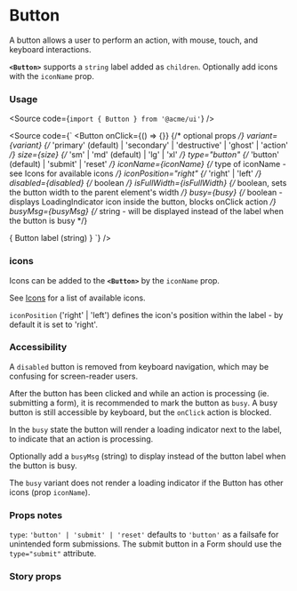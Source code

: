 
<Meta of={ButtonStories} />

# Button

A button allows a user to perform an action, with mouse, touch, and keyboard interactions.

**`<Button>`** supports a `string` label added as `children`. Optionally add icons with the `iconName` prop.

<Canvas of={ButtonStories.Default} />
<Canvas of={ButtonStories.WithIcons} />

### Usage

<Source code={`import { Button } from '@acme/ui'`} />

<Source
	code={`
<Button 
  onClick={() => {}}
  {/* optional props */}
  variant={variant} {/* 'primary' (default) | 'secondary' | 'destructive' | 'ghost' | 'action' */}
  size={size} {/* 'sm' | 'md' (default) | 'lg' | 'xl' */}
  type="button" {/* 'button' (default) | 'submit' | 'reset' */}
  iconName={iconName} {/* type of iconName - see Icons for available icons */}
  iconPosition="right" {/* 'right' | 'left' */}
  disabled={disabled} {/* boolean */}
  isFullWidth={isFullWidth} {/* boolean, sets the button width to the parent element's width */}
  busy={busy} {/* boolean - displays LoadingIndicator icon inside the button, blocks onClick action */}
  busyMsg={busyMsg} {/* string - will be displayed instead of the label when the button is busy  */}
>
  { Button label (string) }
</Button>
`}
/>

### icons

Icons can be added to the **`<Button>`** by the `iconName` prop.

See [Icons](/docs/theme-icons--docs) for a list of available icons.

`iconPosition` ('right' | 'left') defines the icon's position within the label - by default it is set to 'right'.

### Accessibility

A `disabled` button is removed from keyboard navigation, which may be confusing for screen-reader users.

After the button has been clicked and while an action is processing (ie. submitting a form),
it is recommended to mark the button as `busy`. A busy button is still accessible by keyboard, but the `onClick` action is blocked.

In the `busy` state the button will render a loading indicator next to the label, to indicate that an action is processing.

Optionally add a `busyMsg` (string) to display instead of the button label when the button is busy.

The `busy` variant does not render a loading indicator if the Button has other icons (prop `iconName`).

### Props notes

`type`: `'button' | 'submit' | 'reset'` defaults to `'button'` as a failsafe for unintended form submissions.
The submit button in a Form should use the `type="submit"` attribute.

### Story props

<Controls />

